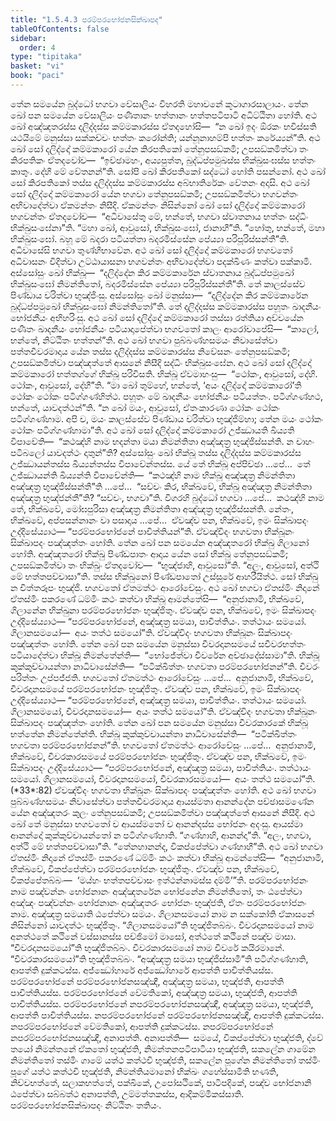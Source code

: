 ```yaml
---
title: "1.5.4.3 පරම්පරභෝජනසික්ඛාපද"
tableOfContents: false
sidebar:
  order: 4
type: "tipitaka"
basket: "vi"
book: "paci"
---
```



<DynamicBreadcrumb />

<Division number="221" book="paci">

<Paragraph number="716" book="paci">
තේන සමයේන බුද්ධෝ භගවා වේසාලියං විහරති මහාවනේ කූටාගාරසාලායං. තේන ඛෝ පන සමයේන වේසාලියං පණීතානං භත්තානං භත්තපටිපාටි අධිට්ඨිතා හෝති. අථ ඛෝ අඤ්ඤතරස්ස දලිද්දස්ස කම්මකාරස්ස ඒතදහෝසි—  “න ඛෝ ඉදං ඕරකං භවිස්සති යථයිමේ මනුස්සා සක්කච්චං භත්තං කරෝන්ති; යන්නූනාහම්පි භත්තං කරේය්‍යන්”ති. අථ ඛෝ සෝ දලිද්දෝ කම්මකාරෝ යේන කිරපතිකෝ තේනුපසඞ්කමි; උපසඞ්කමිත්වා තං කිරපතිකං ඒතදවෝච—  “ඉච්ඡාමහං, අය්‍යපුත්ත, බුද්ධප්පමුඛස්ස භික්ඛුසංඝස්ස භත්තං කාතුං. දේහි මේ වේතනන්”ති. සෝපි ඛෝ කිරපතිකෝ සද්ධෝ හෝති පසන්නෝ. අථ ඛෝ සෝ කිරපතිකෝ තස්ස දලිද්දස්ස කම්මකාරස්ස අබ්භාතිරේකං වේතනං අදාසි. අථ ඛෝ සෝ දලිද්දෝ කම්මකාරෝ යේන භගවා තේනුපසඞ්කමි; උපසඞ්කමිත්වා භගවන්තං අභිවාදේත්වා ඒකමන්තං නිසීදි. ඒකමන්තං නිසින්නෝ ඛෝ සෝ දලිද්දෝ කම්මකාරෝ භගවන්තං ඒතදවෝච—  “අධිවාසේතු මේ, භන්තේ, භගවා ස්වාතනාය භත්තං සද්ධිං භික්ඛුසංඝේනා”ති. “මහා ඛෝ, ආවුසෝ, භික්ඛුසංඝෝ, ජානාහී”ති. “හෝතු, භන්තේ, මහා භික්ඛුසංඝෝ. බහූ මේ බදරා පටියත්තා බදරමිස්සේන පේය්‍යා පරිපූරිස්සන්තී”ති. අධිවාසේසි භගවා තුණ්හීභාවේන.
</Paragraph>

<Paragraph number="717" book="paci">
අථ ඛෝ සෝ දලිද්දෝ කම්මකාරෝ භගවතෝ අධිවාසනං විදිත්වා උට්ඨායාසනා භගවන්තං අභිවාදේත්වා පදක්ඛිණං කත්වා පක්කාමි. අස්සෝසුං ඛෝ භික්ඛූ—  “දලිද්දේන කිර කම්මකාරේන ස්වාතනාය බුද්ධප්පමුඛෝ භික්ඛුසංඝෝ නිමන්තිතෝ, බදරමිස්සේන පේය්‍යා පරිපූරිස්සන්තී”ති. තේ කාලස්සේව පිණ්ඩාය චරිත්වා භුඤ්ජිංසු. අස්සෝසුං ඛෝ මනුස්සා—  “දලිද්දේන කිර කම්මකාරේන බුද්ධප්පමුඛෝ භික්ඛුසංඝෝ නිමන්තිතෝ”ති. තේ දලිද්දස්ස කම්මකාරස්ස පහූතං ඛාදනීයං භෝජනීයං අභිහරිංසු. අථ ඛෝ සෝ දලිද්දෝ කම්මකාරෝ තස්සා රත්තියා අච්චයේන පණීතං ඛාදනීයං භෝජනීයං පටියාදාපේත්වා භගවතෝ කාලං ආරෝචාපේසි—  “කාලෝ, භන්තේ, නිට්ඨිතං භත්තන්”ති.
</Paragraph>

<Paragraph number="718" book="paci">
අථ ඛෝ භගවා පුබ්බණ්හසමයං නිවාසේත්වා පත්තචීවරමාදාය යේන තස්ස දලිද්දස්ස කම්මකාරස්ස නිවේසනං තේනුපසඞ්කමි; උපසඞ්කමිත්වා පඤ්ඤත්තේ ආසනේ නිසීදි සද්ධිං භික්ඛුසංඝේන. අථ ඛෝ සෝ දලිද්දෝ කම්මකාරෝ භත්තග්ගේ භික්ඛූ පරිවිසති. භික්ඛූ ඒවමාහංසු—  “ථෝකං, ආවුසෝ, දේහි. ථෝකං, ආවුසෝ, දේහී”ති. “මා ඛෝ තුම්හේ, භන්තේ, ‘අයං දලිද්දෝ කම්මකාරෝ’ති ථෝකං ථෝකං පටිග්ගණ්හිත්ථ. පහූතං මේ ඛාදනීයං භෝජනීයං පටියත්තං. පටිග්ගණ්හථ, භන්තේ, යාවදත්ථන්”ති. “න ඛෝ මයං, ආවුසෝ, ඒතංකාරණා ථෝකං ථෝකං පටිග්ගණ්හාම. අපි ච, මයං කාලස්සේව පිණ්ඩාය චරිත්වා භුඤ්ජිම්හා; තේන මයං ථෝකං ථෝකං පටිග්ගණ්හාමා”ති.
</Paragraph>

<Paragraph number="719" book="paci">
අථ ඛෝ සෝ දලිද්දෝ කම්මකාරෝ උජ්ඣායති ඛිය්‍යති විපාචේති—  “කථඤ්හි නාම භදන්තා මයා නිමන්තිතා අඤ්ඤත්‍ර භුඤ්ජිස්සන්ති. න චාහං පටිබලෝ යාවදත්ථං දාතුන්”ති?
</Paragraph>

<Paragraph number="720" book="paci">
අස්සෝසුං ඛෝ භික්ඛූ තස්ස දලිද්දස්ස කම්මකාරස්ස උජ්ඣායන්තස්ස ඛිය්‍යන්තස්ස විපාචේන්තස්ස. යේ තේ භික්ඛූ අප්පිච්ඡා …පේ…  තේ උජ්ඣායන්ති ඛිය්‍යන්ති විපාචේන්ති—  “කථඤ්හි නාම භික්ඛූ අඤ්ඤත්‍ර නිමන්තිතා අඤ්ඤත්‍ර භුඤ්ජිස්සන්තී”ති …පේ…  “සච්චං කිර, භික්ඛවේ, භික්ඛූ අඤ්ඤත්‍ර නිමන්තිතා අඤ්ඤත්‍ර භුඤ්ජන්තී”ති? “සච්චං, භගවා”ති. විගරහි බුද්ධෝ භගවා …පේ…  කථඤ්හි නාම තේ, භික්ඛවේ, මෝඝපුරිසා අඤ්ඤත්‍ර නිමන්තිතා අඤ්ඤත්‍ර භුඤ්ජිස්සන්ති. නේතං, භික්ඛවේ, අප්පසන්නානං වා පසාදාය …පේ…  ඒවඤ්ච පන, භික්ඛවේ, ඉමං සික්ඛාපදං උද්දිසේය්‍යාථ—
</Paragraph>

<Paragraph number="721" book="paci">
<Emphasis>“පරම්පරභෝජනේ පාචිත්තියන්”</Emphasis>ති.
</Paragraph>

<Paragraph number="722" book="paci">
ඒවඤ්චිදං භගවතා භික්ඛූනං සික්ඛාපදං පඤ්ඤත්තං හෝති.
</Paragraph>

</Division>
<Division number="222" book="paci">

<Paragraph number="723" book="paci">
තේන ඛෝ පන සමයේන අඤ්ඤතරෝ භික්ඛු ගිලානෝ හෝති. අඤ්ඤතරෝ භික්ඛු පිණ්ඩපාතං ආදාය යේන සෝ භික්ඛු තේනුපසඞ්කමි; උපසඞ්කමිත්වා තං භික්ඛුං ඒතදවෝච—  “භුඤ්ජාහි, ආවුසෝ”ති. “අලං, ආවුසෝ, අත්ථි මේ භත්තපච්චාසා”ති. තස්ස භික්ඛුනෝ පිණ්ඩපාතෝ උස්සූරේ ආහරීයිත්ථ. සෝ භික්ඛු න චිත්තරූපං භුඤ්ජි. භගවතෝ ඒතමත්ථං ආරෝචේසුං. අථ ඛෝ භගවා ඒතස්මිං නිදානේ ඒතස්මිං පකරණේ ධම්මිං කථං කත්වා භික්ඛූ ආමන්තේසි—  “අනුජානාමි, භික්ඛවේ, ගිලානේන භික්ඛුනා පරම්පරභෝජනං භුඤ්ජිතුං. ඒවඤ්ච පන, භික්ඛවේ, ඉමං සික්ඛාපදං උද්දිසේය්‍යාථ—
</Paragraph>

<Paragraph number="724" book="paci">
<Emphasis>“පරම්පරභෝජනේ, අඤ්ඤත්‍ර සමයා, පාචිත්තියං. තත්ථායං සමයෝ. ගිලානසමයෝ—  අයං තත්ථ සමයෝ”</Emphasis>ති.
</Paragraph>

<Paragraph number="725" book="paci">
ඒවඤ්චිදං භගවතා භික්ඛූනං සික්ඛාපදං පඤ්ඤත්තං හෝති.
</Paragraph>

</Division>
<Division number="223" book="paci">

<Paragraph number="726" book="paci">
තේන ඛෝ පන සමයේන මනුස්සා චීවරදානසමයේ සචීවරභත්තං පටියාදේත්වා භික්ඛූ නිමන්තේන්ති—  “භෝජේත්වා චීවරේන අච්ඡාදේස්සාමා”ති. භික්ඛූ කුක්කුච්චායන්තා නාධිවාසේන්ති—  “පටික්ඛිත්තං භගවතා පරම්පරභෝජනන්”ති. චීවරං පරිත්තං උප්පජ්ජති. භගවතෝ ඒතමත්ථං ආරෝචේසුං …පේ…  අනුජානාමි, භික්ඛවේ, චීවරදානසමයේ පරම්පරභෝජනං භුඤ්ජිතුං. ඒවඤ්ච පන, භික්ඛවේ, ඉමං සික්ඛාපදං උද්දිසේය්‍යාථ—
</Paragraph>

<Paragraph number="727" book="paci">
<Emphasis>“පරම්පරභෝජනේ, අඤ්ඤත්‍ර සමයා, පාචිත්තියං. තත්ථායං සමයෝ. ගිලානසමයෝ, චීවරදානසමයෝ—  අයං තත්ථ සමයෝ”</Emphasis>ති.
</Paragraph>

<Paragraph number="728" book="paci">
ඒවඤ්චිදං භගවතා භික්ඛූනං සික්ඛාපදං පඤ්ඤත්තං හෝති.
</Paragraph>

</Division>
<Division number="224" book="paci">

<Paragraph number="729" book="paci">
තේන ඛෝ පන සමයේන මනුස්සා චීවරකාරකේ භික්ඛූ භත්තේන නිමන්තේන්ති. භික්ඛූ කුක්කුච්චායන්තා නාධිවාසේන්ති—  “පටික්ඛිත්තං භගවතා පරම්පරභෝජනන්”ති. භගවතෝ ඒතමත්ථං ආරෝචේසුං …පේ…  අනුජානාමි, භික්ඛවේ, චීවරකාරසමයේ පරම්පරභෝජනං භුඤ්ජිතුං. ඒවඤ්ච පන, භික්ඛවේ, ඉමං සික්ඛාපදං උද්දිසේය්‍යාථ—
</Paragraph>

</Division>
<Division number="225" book="paci">

<Paragraph number="730" book="paci">
<Emphasis>“පරම්පරභෝජනේ, අඤ්ඤත්‍ර සමයා, පාචිත්තියං. තත්ථායං සමයෝ. ගිලානසමයෝ, චීවරදානසමයෝ, චීවරකාරසමයෝ—  අයං තත්ථ සමයෝ”</Emphasis>ති. (*33*:<Emphasis>82</Emphasis>)
</Paragraph>

<Paragraph number="731" book="paci">
ඒවඤ්චිදං භගවතා භික්ඛූනං සික්ඛාපදං පඤ්ඤත්තං හෝති.
</Paragraph>

</Division>
<Division number="226" book="paci">

<Paragraph number="732" book="paci">
අථ ඛෝ භගවා පුබ්බණ්හසමයං නිවාසේත්වා පත්තචීවරමාදාය ආයස්මතා ආනන්දේන පච්ඡාසමණේන යේන අඤ්ඤතරං කුලං තේනුපසඞ්කමි; උපසඞ්කමිත්වා පඤ්ඤත්තේ ආසනේ නිසීදි. අථ ඛෝ තේ මනුස්සා භගවතෝ ච ආයස්මතෝ ච ආනන්දස්ස භෝජනං අදංසු. ආයස්මා ආනන්දෝ කුක්කුච්චායන්තෝ න පටිග්ගණ්හාති. “ගණ්හාහි, ආනන්දා”ති. “අලං, භගවා, අත්ථි මේ භත්තපච්චාසා”ති. “තේනහානන්ද, විකප්පේත්වා ගණ්හාහී”ති. අථ ඛෝ භගවා ඒතස්මිං නිදානේ ඒතස්මිං පකරණේ ධම්මිං කථං කත්වා භික්ඛූ ආමන්තේසි—  “අනුජානාමි, භික්ඛවේ, විකප්පේත්වා පරම්පරභෝජනං භුඤ්ජිතුං. ඒවඤ්ච පන, භික්ඛවේ, විකප්පේතබ්බං—  ‘මය්හං භත්තපච්චාසං ඉත්ථන්නාමස්ස දම්මී’”ති.
</Paragraph>

</Division>
<Division number="227" book="paci">

<Paragraph number="733" book="paci">
<Emphasis>පරම්පරභෝජනං</Emphasis> නාම පඤ්චන්නං භෝජනානං අඤ්ඤතරේන භෝජනේන නිමන්තිතෝ, තං ඨපේත්වා අඤ්ඤං පඤ්චන්නං භෝජනානං අඤ්ඤතරං භෝජනං භුඤ්ජති, ඒතං පරම්පරභෝජනං නාම.
</Paragraph>

<Paragraph number="734" book="paci">
<Emphasis>අඤ්ඤත්‍ර සමයා</Emphasis>ති ඨපේත්වා සමයං.
</Paragraph>

<Paragraph number="735" book="paci">
<Emphasis>ගිලානසමයෝ</Emphasis> නාම න සක්කෝති ඒකාසනේ නිසින්නෝ යාවදත්ථං භුඤ්ජිතුං. “ගිලානසමයෝ”ති භුඤ්ජිතබ්බං.
</Paragraph>

<Paragraph number="736" book="paci">
<Emphasis>චීවරදානසමයෝ</Emphasis> නාම අනත්ථතේ කථිනේ වස්සානස්ස පච්ඡිමෝ මාසෝ, අත්ථතේ කථිනේ පඤ්ච මාසා. “චීවරදානසමයෝ”ති භුඤ්ජිතබ්බං.
</Paragraph>

<Paragraph number="737" book="paci">
<Emphasis>චීවරකාරසමයෝ</Emphasis> නාම චීවරේ කයිරමානේ. “චීවරකාරසමයෝ”ති භුඤ්ජිතබ්බං.
</Paragraph>

<Paragraph number="738" book="paci">
“අඤ්ඤත්‍ර සමයා භුඤ්ජිස්සාමී”ති පටිග්ගණ්හාති, ආපත්ති දුක්කටස්ස. අජ්ඣෝහාරේ අජ්ඣෝහාරේ ආපත්ති පාචිත්තියස්ස.
</Paragraph>

</Division>
<Division number="228" book="paci">

<Paragraph number="739" book="paci">
පරම්පරභෝජනේ පරම්පරභෝජනසඤ්ඤී, අඤ්ඤත්‍ර සමයා, භුඤ්ජති, ආපත්ති පාචිත්තියස්ස. පරම්පරභෝජනේ වේමතිකෝ, අඤ්ඤත්‍ර සමයා, භුඤ්ජති, ආපත්ති පාචිත්තියස්ස. පරම්පරභෝජනේ නපරම්පරභෝජනසඤ්ඤී, අඤ්ඤත්‍ර සමයා, භුඤ්ජති, ආපත්ති පාචිත්තියස්ස.
</Paragraph>

<Paragraph number="740" book="paci">
නපරම්පරභෝජනේ පරම්පරභෝජනසඤ්ඤී, ආපත්ති දුක්කටස්ස. නපරම්පරභෝජනේ වේමතිකෝ, ආපත්ති දුක්කටස්ස. නපරම්පරභෝජනේ නපරම්පරභෝජනසඤ්ඤී, අනාපත්ති.
</Paragraph>

</Division>
<Division number="229" book="paci">

<Paragraph number="741" book="paci">
අනාපත්ති—  සමයේ, විකප්පේත්වා භුඤ්ජති, ද්වේ තයෝ නිමන්තනේ ඒකතෝ භුඤ්ජති, නිමන්තනපටිපාටියා භුඤ්ජති, සකලේන ගාමේන නිමන්තිතෝ තස්මිං ගාමේ යත්ථ කත්ථචි භුඤ්ජති, සකලේන පූගේන නිමන්තිතෝ තස්මිං පූගේ යත්ථ කත්ථචි භුඤ්ජති, නිමන්තියමානෝ භික්ඛං ගහේස්සාමීති භණති, නිච්චභත්තේ, සලාකභත්තේ, පක්ඛිකේ, උපෝසථිකේ, පාටිපදිකේ, පඤ්ච භෝජනානි ඨපේත්වා සබ්බත්ථ අනාපත්ති, උම්මත්තකස්ස, ආදිකම්මිකස්සාති.

</Paragraph>
</Division>

<Paragraph number="742" type="center" book="paci">
පරම්පරභෝජනසික්ඛාපදං නිට්ඨිතං තතියං.
</Paragraph>